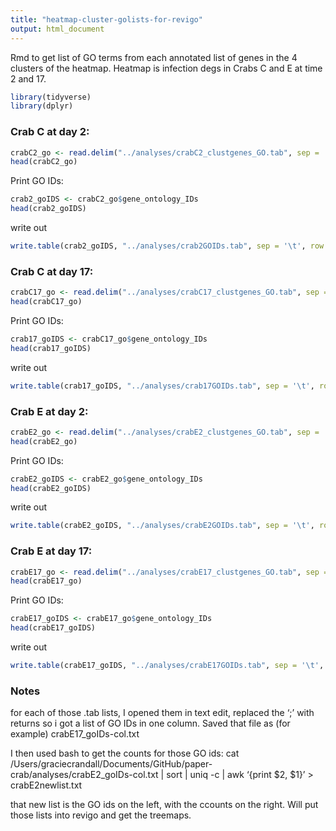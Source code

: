 ```yaml
---
title: "heatmap-cluster-golists-for-revigo"
output: html_document
---
```

Rmd to get list of GO terms from each annotated list of genes in the 4 clusters of the heatmap. Heatmap is infection degs in Crabs C and E at time 2 and 17. 


```r
library(tidyverse)
library(dplyr)
```

### Crab C at day 2:
```r
crabC2_go <- read.delim("../analyses/crabC2_clustgenes_GO.tab", sep = '\t')
head(crabC2_go)
```

Print GO IDs:
```r
crab2_goIDS <- crabC2_go$gene_ontology_IDs
head(crab2_goIDS)
```

write out
```r
write.table(crab2_goIDS, "../analyses/crab2GOIDs.tab", sep = '\t', row.names = FALSE, quote = FALSE)
```

### Crab C at day 17:
```r
crabC17_go <- read.delim("../analyses/crabC17_clustgenes_GO.tab", sep = '\t')
head(crabC17_go)
```

Print GO IDs:
```r
crab17_goIDS <- crabC17_go$gene_ontology_IDs
head(crab17_goIDS)
```

write out
```r
write.table(crab17_goIDS, "../analyses/crab17GOIDs.tab", sep = '\t', row.names = FALSE, quote = FALSE)
```

### Crab E at day 2:
```r
crabE2_go <- read.delim("../analyses/crabE2_clustgenes_GO.tab", sep = '\t')
head(crabE2_go)
```

Print GO IDs:
```r
crabE2_goIDS <- crabE2_go$gene_ontology_IDs
head(crabE2_goIDS)
```

write out
```r
write.table(crabE2_goIDS, "../analyses/crabE2GOIDs.tab", sep = '\t', row.names = FALSE, quote = FALSE)
```


### Crab E at day 17:
```r
crabE17_go <- read.delim("../analyses/crabE17_clustgenes_GO.tab", sep = '\t')
head(crabE17_go)
```

Print GO IDs:
```r
crabE17_goIDS <- crabE17_go$gene_ontology_IDs
head(crabE17_goIDS)
```

write out
```r
write.table(crabE17_goIDS, "../analyses/crabE17GOIDs.tab", sep = '\t', row.names = FALSE, quote = FALSE)
```


### Notes
for each of those .tab lists, I opened them in text edit, replaced the ';' with returns so i got a list of GO IDs in one column. Saved that file as (for example) crabE17_goIDs-col.txt

I then used bash to get the counts for those GO ids:
cat /Users/graciecrandall/Documents/GitHub/paper-crab/analyses/crabE2_goIDs-col.txt | sort | uniq -c | awk '{print $2, $1}' > crabE2newlist.txt 

that new list is the GO ids on the left, with the ccounts on the right. Will put those lists into revigo and get the treemaps. 



